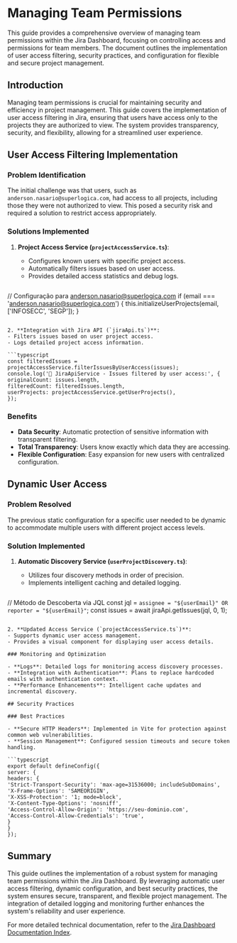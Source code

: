 # Managing Team Permissions

This guide provides a comprehensive overview of managing team permissions within the Jira Dashboard, focusing on controlling access and permissions for team members. The document outlines the implementation of user access filtering, security practices, and configuration for flexible and secure project management.

## Introduction

Managing team permissions is crucial for maintaining security and efficiency in project management. This guide covers the implementation of user access filtering in Jira, ensuring that users have access only to the projects they are authorized to view. The system provides transparency, security, and flexibility, allowing for a streamlined user experience.

## User Access Filtering Implementation

### Problem Identification

The initial challenge was that users, such as `anderson.nasario@superlogica.com`, had access to all projects, including those they were not authorized to view. This posed a security risk and required a solution to restrict access appropriately.

### Solutions Implemented

1. **Project Access Service (`projectAccessService.ts`)**:
   - Configures known users with specific project access.
   - Automatically filters issues based on user access.
   - Provides detailed access statistics and debug logs.

   ```typescript
// Configuração para anderson.nasario@superlogica.com
if (email === 'anderson.nasario@superlogica.com') {
this.initializeUserProjects(email, ['INFOSECC', 'SEGP']);
}
   ```

2. **Integration with Jira API (`jiraApi.ts`)**:
   - Filters issues based on user project access.
   - Logs detailed project access information.

   ```typescript
const filteredIssues = projectAccessService.filterIssuesByUserAccess(issues);
console.log('🔐 JiraApiService - Issues filtered by user access:', {
originalCount: issues.length,
filteredCount: filteredIssues.length,
userProjects: projectAccessService.getUserProjects(),
});
   ```

### Benefits

- **Data Security**: Automatic protection of sensitive information with transparent filtering.
- **Total Transparency**: Users know exactly which data they are accessing.
- **Flexible Configuration**: Easy expansion for new users with centralized configuration.

## Dynamic User Access

### Problem Resolved

The previous static configuration for a specific user needed to be dynamic to accommodate multiple users with different project access levels.

### Solution Implemented

1. **Automatic Discovery Service (`userProjectDiscovery.ts`)**:
   - Utilizes four discovery methods in order of precision.
   - Implements intelligent caching and detailed logging.

   ```typescript
// Método de Descoberta via JQL
const jql = `assignee = "${userEmail}" OR reporter = "${userEmail}"`;
const issues = await jiraApi.getIssues(jql, 0, 1);
   ```

2. **Updated Access Service (`projectAccessService.ts`)**:
   - Supports dynamic user access management.
   - Provides a visual component for displaying user access details.

### Monitoring and Optimization

- **Logs**: Detailed logs for monitoring access discovery processes.
- **Integration with Authentication**: Plans to replace hardcoded emails with authentication context.
- **Performance Enhancements**: Intelligent cache updates and incremental discovery.

## Security Practices

### Best Practices

- **Secure HTTP Headers**: Implemented in Vite for protection against common web vulnerabilities.
- **Session Management**: Configured session timeouts and secure token handling.

   ```typescript
export default defineConfig({
server: {
headers: {
'Strict-Transport-Security': 'max-age=31536000; includeSubDomains',
'X-Frame-Options': 'SAMEORIGIN',
'X-XSS-Protection': '1; mode=block',
'X-Content-Type-Options': 'nosniff',
'Access-Control-Allow-Origin': 'https://seu-dominio.com',
'Access-Control-Allow-Credentials': 'true',
}
}
});
   ```

## Summary

This guide outlines the implementation of a robust system for managing team permissions within the Jira Dashboard. By leveraging automatic user access filtering, dynamic configuration, and best security practices, the system ensures secure, transparent, and flexible project management. The integration of detailed logging and monitoring further enhances the system's reliability and user experience.

For more detailed technical documentation, refer to the [Jira Dashboard Documentation Index](https://gitdocai-data/organization/org-3b5b9a00-5655-4c1f-96df-503f2619fb1c/repositories/jira-dash/INDICE_DOCUMENTACAO.md).
